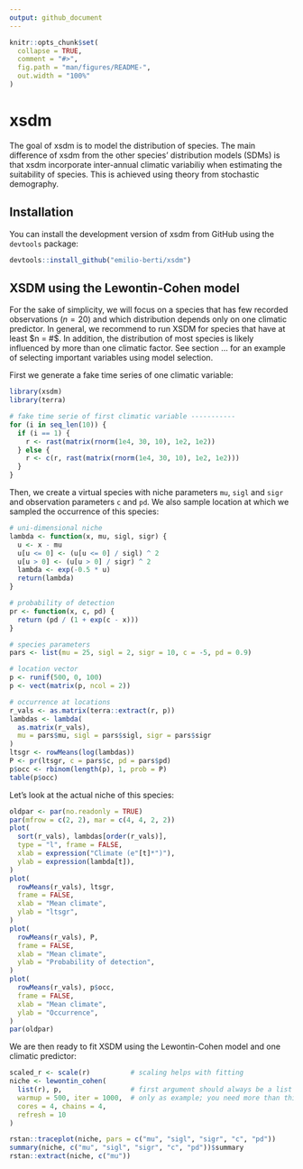 ```yaml
---
output: github_document
---
```


<!-- README.md is generated from README.Rmd. Please edit that file -->
<!-- You'll still need to render `README.Rmd` regularly, to keep `README.md` up-to-date. `devtools::build_readme()` is handy for this. -->

```r
knitr::opts_chunk$set(
  collapse = TRUE,
  comment = "#>",
  fig.path = "man/figures/README-",
  out.width = "100%"
)
```

# xsdm

<!-- badges: start -->
<!-- badges: end -->

The goal of xsdm is to model the distribution of species.
The main difference of xsdm from the other species' distribution models (SDMs) is that xsdm incorporate inter-annual climatic variabiliy when estimating the suitability of species.
This is achieved using theory from stochastic demography.

## Installation

You can install the development version of xsdm from GitHub using the `devtools` package:

``` r
devtools::install_github("emilio-berti/xsdm")
```

## XSDM using the Lewontin-Cohen model

For the sake of simplicity, we will focus on a species that has few recorded observations ($n = 20$) and which distribution depends only on one climatic predictor.
In general, we recommend to run XSDM for species that have at least $n = #$.
In addition, the distribution of most species is likely influenced by more than one climatic factor.
See section ... for an example of selecting important variables using model selection.

First we generate a fake time series of one climatic variable:
```r
library(xsdm)
library(terra)

# fake time serie of first climatic variable -----------
for (i in seq_len(10)) {
  if (i == 1) {
    r <- rast(matrix(rnorm(1e4, 30, 10), 1e2, 1e2))
  } else {
    r <- c(r, rast(matrix(rnorm(1e4, 30, 10), 1e2, 1e2)))
  }
}
```

Then, we create a virtual species with niche parameters `mu`, `sigl` and `sigr` and observation parameters `c` and `pd`.
We also sample location at which we sampled the occurrence of this species:

```r
# uni-dimensional niche
lambda <- function(x, mu, sigl, sigr) {
  u <- x - mu
  u[u <= 0] <- (u[u <= 0] / sigl) ^ 2
  u[u > 0] <- (u[u > 0] / sigr) ^ 2
  lambda <- exp(-0.5 * u)
  return(lambda)
}

# probability of detection
pr <- function(x, c, pd) {
  return (pd / (1 + exp(c - x)))
}

# species parameters
pars <- list(mu = 25, sigl = 2, sigr = 10, c = -5, pd = 0.9)

# location vector
p <- runif(500, 0, 100)
p <- vect(matrix(p, ncol = 2))

# occurrence at locations
r_vals <- as.matrix(terra::extract(r, p))
lambdas <- lambda(
  as.matrix(r_vals),
  mu = pars$mu, sigl = pars$sigl, sigr = pars$sigr
)
ltsgr <- rowMeans(log(lambdas))
P <- pr(ltsgr, c = pars$c, pd = pars$pd)
p$occ <- rbinom(length(p), 1, prob = P)
table(p$occ)
```

Let's look at the actual niche of this species:

```r
oldpar <- par(no.readonly = TRUE)
par(mfrow = c(2, 2), mar = c(4, 4, 2, 2))
plot(
  sort(r_vals), lambdas[order(r_vals)], 
  type = "l", frame = FALSE,
  xlab = expression("Climate (e"[t]*")"),
  ylab = expression(lambda[t]),
)
plot(
  rowMeans(r_vals), ltsgr, 
  frame = FALSE,
  xlab = "Mean climate",
  ylab = "ltsgr",
)
plot(
  rowMeans(r_vals), P, 
  frame = FALSE,
  xlab = "Mean climate",
  ylab = "Probability of detection",
)
plot(
  rowMeans(r_vals), p$occ, 
  frame = FALSE,
  xlab = "Mean climate",
  ylab = "Occurrence",
)
par(oldpar)
```

We are then ready to fit XSDM using the Lewontin-Cohen model and one climatic predictor: 

```r
scaled_r <- scale(r)          # scaling helps with fitting
niche <- lewontin_cohen(
  list(r), p,                 # first argument should always be a list
  warmup = 500, iter = 1000,  # only as example; you need more than this
  cores = 4, chains = 4,
  refresh = 10
)

rstan::traceplot(niche, pars = c("mu", "sigl", "sigr", "c", "pd"))
summary(niche, c("mu", "sigl", "sigr", "c", "pd"))$summary
rstan::extract(niche, c("mu"))

```
